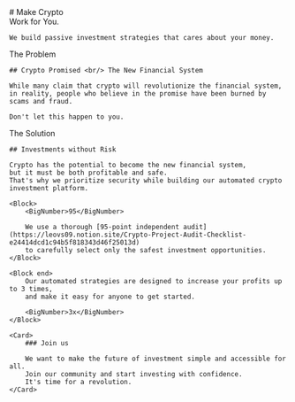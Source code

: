 
<Hero>
    # Make Crypto <br/> Work for You.

    We build passive investment strategies that cares about your money.
</Hero>

<Problem>
    <Category>The Problem</Category>

    ## Crypto Promised <br/> The New Financial System
    
    While many claim that crypto will revolutionize the financial system, 
    in reality, people who believe in the promise have been burned by scams and fraud. 

    Don't let this happen to you.
</Problem>

<Solution>
    <Category>The Solution</Category>

    ## Investments without Risk

    Crypto has the potential to become the new financial system, 
    but it must be both profitable and safe. 
    That's why we prioritize security while building our automated crypto investment platform.

    <Block>
        <BigNumber>95</BigNumber>
        
        We use a thorough [95-point independent audit](https://leovs09.notion.site/Crypto-Project-Audit-Checklist-e24414dcd1c94b5f818343d46f25013d) 
        to carefully select only the safest investment opportunities.
    </Block>

    <Block end>
        Our automated strategies are designed to increase your profits up to 3 times, 
        and make it easy for anyone to get started. 
        
        <BigNumber>3x</BigNumber>
    </Block>

    <Card>
        ### Join us
        
        We want to make the future of investment simple and accessible for all.
        Join our community and start investing with confidence. 
        It's time for a revolution.
    </Card>

</Solution>



